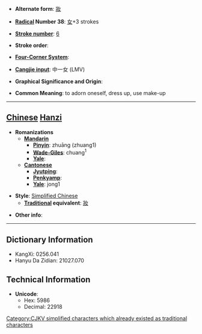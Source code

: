 * '''Alternate form''': [[妝]]

* '''[[Wiktionary:Chinese radical index| Radical]] Number 38''': [[Wiktionary:Chinese radical index 女|女]]+3 strokes

* '''[[Wiktionary:Chinese total strokes index|Stroke number]]''': [[Wiktionary:Chinese total strokes index 6|6]]

* '''Stroke order''': 

* '''[[Wiktionary:Chinese four corner index|Four-Corner System]]''': 

* '''[[Wiktionary:Chinese Cangjie index|Cangjie input]]''': 中一女 (LMV)

* '''Graphical Significance and Origin''': 

* '''Common Meaning''': to adorn oneself, dress up, use make-up

----

== [[Chinese]] [[Hanzi]] ==

* '''Romanizations'''
** '''[[Mandarin]]'''
*** '''[[Pinyin]]''': zhuāng (zhuang1)
*** '''[[Wade-Giles]]''': chuang<sup>1</sup>
*** '''[[Yale]]''': 
** '''[[Cantonese]]'''
*** '''[[Jyutping]]''':
*** '''[[Penkyamp]]''': 
*** '''[[Yale]]''': jong1

* '''Style''': [[Simplified Chinese]] 
** '''[[Traditional Chinese|Traditional]] equivalent''': [[妝]]

* '''Other info''': 

----

== Dictionary Information ==

* KangXi: 0256.041
* Hanyu Da Zidian: 21027.070

== Technical Information ==

* '''Unicode''':
** Hex: 5986
** Decimal: 22918

[[Category:CJKV simplified characters which already existed as traditional characters]]